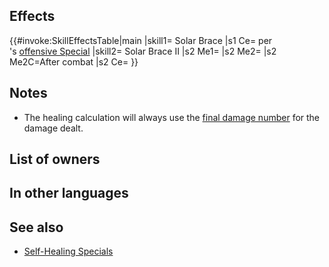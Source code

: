 {{Passive
|type=B
|name=Solar Brace
|exclusive=1
|canUseWeapon={{WeaponList|All}}
|canUseMove={{MoveList|All}}
|properties=random_owner
|1name=Solar Brace
|1tagid=SID_太陽の腕輪
|1required=-
|1next=-
|1effect=Restores HP = 30% of damage dealt when Special triggers. (Stacks with effects of skills like Sol.)
|1cost=300
|2name=Solar Brace II
|2tagid=SID_太陽の腕輪・承
|2cost=300
|properties2=
|2effect=Enables【Canto (２)】.<br><br>Neutralizes effects that inflict "Special cooldown charge -X" on unit during combat. Restores 10 HP to unit after combat.<br><br>【Canto (２)】<br>After an attack, Assist skill, or structure destruction, unit can move ２ space(s).<br><br>(Unit moves according to movement type. Once per turn. Cannot attack or assist. Only highest value applied. Does not stack. After moving, if a skill that grants another action would be triggered (like with Galeforce), Canto will trigger after the granted action. Unit's base movement has no effect on movement granted. Cannot warp (using skills like Wings of Mercy) a distance greater than unit would be able to move with normal Canto movement.)
}}
==Effects==
{{#invoke:SkillEffectsTable|main
|skill1={{Si|Solar Brace}} Solar Brace
|s1 Ce={{Eft|Heal|30% of damage dealt}} per<br>{{Tgt|Unit}}'s [[offensive Special]]
|skill2={{Si|Solar Brace II}} Solar Brace II
|s2 Me1={{Eft|Canto|2}}
|s2 Me2={{Eft|Heal|10}}
|s2 Me2C=After combat
|s2 Ce={{Eft|Neutralize Guard}}
}}
==Notes==
* The healing calculation will always use the [[Damage calculation#Final Damage calculation|final damage number]] for the damage dealt.
{{CombatHPRecovery}}
{{Canto|2}}
{{CooldownChargeMinusNeutralization|name=Solar Brace II}}
{{After combat healing|name=Solar Brace II}}
==List of owners==
{{Skill Hero List}}
==In other languages==
{{OtherLanguages
|japanese=太陽の腕輪
|german=Sol-Band
|spanishEU=Brazalete solar
|spanishLA=Brazalete solar
|french=Bracelet solaire
|italian=Bracciale solare
|chineseTW=太陽手鐲
|portuguese=Bracelete solar
}}
==See also==
{{See also skills|cond=WikiName IN ('Lunar Brace') OR WikiName LIKE '%li%t% Bangle%' OR Description LIKE '%estores HP = % of damage dealt%' AND Exclusive='1'}}
* [[Self-Healing Specials]]
{{Passives Navbox|B}}